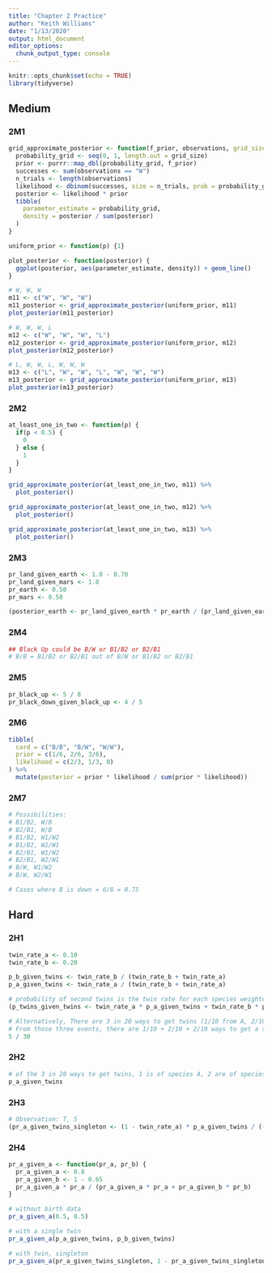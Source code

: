 ```yaml
---
title: "Chapter 2 Practice"
author: "Keith Williams"
date: "1/13/2020"
output: html_document
editor_options: 
  chunk_output_type: console
---
```


```r
knitr::opts_chunk$set(echo = TRUE)
library(tidyverse)
```

## Medium  

### 2M1

```r
grid_approximate_posterior <- function(f_prior, observations, grid_size = 1000) {
  probability_grid <- seq(0, 1, length.out = grid_size)
  prior <- purrr::map_dbl(probability_grid, f_prior)
  successes <- sum(observations == "W")
  n_trials <- length(observations)
  likelihood <- dbinom(successes, size = n_trials, prob = probability_grid)
  posterior <- likelihood * prior
  tibble(
    parameter_estimate = probability_grid,
    density = posterior / sum(posterior)
  )
}

uniform_prior <- function(p) {1}

plot_posterior <- function(posterior) {
  ggplot(posterior, aes(parameter_estimate, density)) + geom_line()
}

# W, W, W
m11 <- c("W", "W", "W")
m11_posterior <- grid_approximate_posterior(uniform_prior, m11)
plot_posterior(m11_posterior)

# W, W, W, L
m12 <- c("W", "W", "W", "L")
m12_posterior <- grid_approximate_posterior(uniform_prior, m12)
plot_posterior(m12_posterior)

# L, W, W, L, W, W, W
m13 <- c("L", "W", "W", "L", "W", "W", "W")
m13_posterior <- grid_approximate_posterior(uniform_prior, m13)
plot_posterior(m13_posterior)
```

### 2M2

```r
at_least_one_in_two <- function(p) {
  if(p < 0.5) {
    0
  } else {
    1
  }
}

grid_approximate_posterior(at_least_one_in_two, m11) %>% 
  plot_posterior()

grid_approximate_posterior(at_least_one_in_two, m12) %>% 
  plot_posterior()

grid_approximate_posterior(at_least_one_in_two, m13) %>% 
  plot_posterior()
```

### 2M3

```r
pr_land_given_earth <- 1.0 - 0.70
pr_land_given_mars <- 1.0
pr_earth <- 0.50
pr_mars <- 0.50

(posterior_earth <- pr_land_given_earth * pr_earth / (pr_land_given_earth * pr_earth + pr_land_given_mars * pr_mars))
```

### 2M4  

```r
## Black Up could be B/W or B1/B2 or B2/B1
# B/B = B1/B2 or B2/B1 out of B/W or B1/B2 or B2/B1
```

### 2M5

```r
pr_black_up <- 5 / 8
pr_black_down_given_black_up <- 4 / 5
```

### 2M6

```r
tibble(
  card = c("B/B", "B/W", "W/W"),
  prior = c(1/6, 2/6, 3/6),
  likelihood = c(2/3, 1/3, 0)
) %>% 
  mutate(posterior = prior * likelihood / sum(prior * likelihood))
```

### 2M7  

```r
# Possibilities:  
# B1/B2, W/B  
# B2/B1, W/B  
# B1/B2, W1/W2  
# B1/B2, W2/W1  
# B2/B1, W1/W2  
# B2/B1, W2/W1
# B/W, W1/W2
# B/W, W2/W1

# Cases where B is down = 6/8 = 0.75
```

## Hard  

### 2H1

```r
twin_rate_a <- 0.10  
twin_rate_b <- 0.20

p_b_given_twins <- twin_rate_b / (twin_rate_b + twin_rate_a)
p_a_given_twins <- twin_rate_a / (twin_rate_b + twin_rate_a)

# probability of second twins is the twin rate for each species weighted by the probability of being in each species
(p_twins_given_twins <- twin_rate_a * p_a_given_twins + twin_rate_b * p_b_given_twins)

# Alternatively, There are 3 in 20 ways to get twins (1/10 from A, 2/10 from B)
# From those three events, there are 1/10 + 2/10 + 2/10 ways to get a second twin
5 / 30
```

### 2H2  

```r
# of the 3 in 20 ways to get twins, 1 is of species A, 2 are of species B = 1 / 3
p_a_given_twins
```

### 2H3

```r
# Observation: T, S  
(pr_a_given_twins_singleton <- (1 - twin_rate_a) * p_a_given_twins / ((1 - twin_rate_b) * p_b_given_twins + (1 - twin_rate_a) * p_a_given_twins))
```

### 2H4  

```r
pr_a_given_a <- function(pr_a, pr_b) {
  pr_a_given_a <- 0.8
  pr_a_given_b <- 1 - 0.65
  pr_a_given_a * pr_a / (pr_a_given_a * pr_a + pr_a_given_b * pr_b)
}

# without birth data
pr_a_given_a(0.5, 0.5)

# with a single twin
pr_a_given_a(p_a_given_twins, p_b_given_twins)

# with twin, singleton
pr_a_given_a(pr_a_given_twins_singleton, 1 - pr_a_given_twins_singleton)
```

